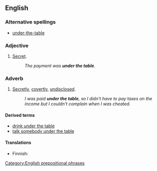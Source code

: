 ==English==

===Alternative spellings===
* [[under-the-table]] {{i|attributive use of adjective}}

===Adjective===
{{en-adj|pos=[[under]] [[the]] [[table]]|-}}

# {{idiom}} [[secret|Secret]].
#: ''The payment was '''under the table'''.''

===Adverb===
{{en-adv|pos=[[under]] [[the]] [[table]]|-}}

#{{idiom}} [[secretly|Secretly]], [[covertly]], [[undisclosed]].
#:''I was paid '''under the table''', so I didn't have to pay taxes on the income but I couldn't complain when I was cheated.''

====Derived terms====
*[[drink under the table]]
*[[talk somebody under the table]]

====Translations====
{{trans-top|secretly}}
* Finnish: {{t-|fi|pimeästi}}
{{trans-mid}}
{{trans-bottom}}

[[Category:English prepositional phrases]]